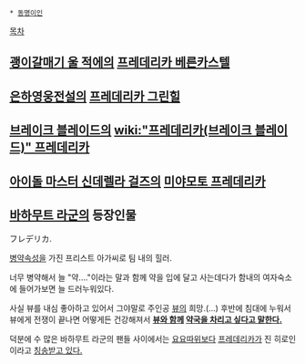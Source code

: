  * [[동명이인]]

[[목차]]
== [[괭이갈매기 울 적에]]의 [[프레데리카 베른카스텔]] ==
== [[은하영웅전설]]의 [[프레데리카 그린힐]] ==
== [[브레이크 블레이드]]의 [[wiki:"프레데리카(브레이크 블레이드)" 프레데리카]] ==
== [[아이돌 마스터 신데렐라 걸즈]]의 [[미야모토 프레데리카]] ==
== [[바하무트 라군]]의 등장인물 ==
フレデリカ.

[[병약]]속성을 가진 프리스트 아가씨로 팀 내의 힐러. 

너무 병약해서 늘 "약...."이라는 말과 함께 약을 입에 달고 사는데다가 함내의 여자숙소에 들어가보면 늘 드러누워있다. 

사실 뷰를 내심 좋아하고 있어서 그야말로 주인공 [[뷰]]의 희망.(...) 후반에 침대에 누워서 뷰에게 전쟁이 끝나면 어떻게든 건강해져서 '''[http://blog.naver.com/PostView.nhn?blogId=fpwjem&logNo=110183876531 뷰와 함께] [http://dic.nicovideo.jp/a/%E3%83%95%E3%83%AC%E3%83%87%E3%83%AA%E3%82%AB%28%E3%83%90%E3%83%8F%E3%83%A0%E3%83%BC%E3%83%88%E3%83%A9%E3%82%B0%E3%83%BC%E3%83%B3%29 약국을 차리고 싶다고 말한다.]'''

덕분에 수 많은 바하무트 라군의 팬들 사이에서는 [[요요]]따위보다 [[프레데리카]]가 진 히로인이라고 [http://dic.pixiv.net/a/%E3%83%95%E3%83%AC%E3%83%87%E3%83%AA%E3%82%AB%28%E3%83%90%E3%83%8F%E3%83%A0%E3%83%BC%E3%83%88%E3%83%A9%E3%82%B0%E3%83%BC%E3%83%B3%29 칭송받고 있다.]
